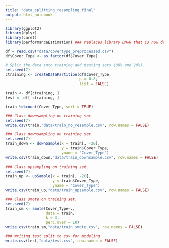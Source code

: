 ```yaml
---
title: "data_splitting_resampling_final"
output: html_notebook
---
```


```r
library(ggplot2)
library(dplyr)
library(caret)
library(performanceEstimation) ### replaces library DMwR that is now deprecated on R 4.0+
```

```r
df = read.csv("data/covertype_preprocessed.csv")
df$Cover_Type <- as.factor(df$Cover_Type)
```

```r
# Split the data into training and testing sets (80% and 20%).
set.seed(7)
ctraining <- createDataPartition(df$Cover_Type, 
                                 p = 0.8, 
                                 list = FALSE)

train <- df[ctraining, ]
test <- df[-ctraining, ]
```

```r
train %>%count(Cover_Type, sort = TRUE) 
```
```r
### Class downsampling on training set.
set.seed(7)
write.csv(train,"data/train_no_resample.csv", row.names = FALSE)
```

```r
### Class downsampling on training set.
set.seed(7)
train_down <- downSample(x = train[, -20], 
                         y = train$Cover_Type,
                         yname = "Cover_Type")
write.csv(train_down,"data/train_downsample.csv", row.names = FALSE)
```

```r
### Class upsampling on training set.
set.seed(7)
train_up <- upSample(x = train[, -20], 
                     y = train$Cover_Type,
                     yname = "Cover_Type")
write.csv(train_up,"data/train_upsample.csv", row.names = FALSE)
```

```r
### Class smote on training set.
set.seed(7)
train_sm <- smote(Cover_Type~.,
                  data = train,
                  k = 3,
                  perc.over = 10)
write.csv(train_sm,"data/train_smote.csv", row.names = FALSE)
```

```r
### Writing test split to csv for modeling
write.csv(test,"data/test.csv", row.names = FALSE)
```